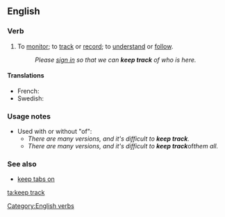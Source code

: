 ==English==

===Verb===
{{infl|en|verb|head=[[keep]] [[track]]}}
#To [[monitor]]; to [[track]] or [[record]]; to [[understand]] or [[follow]].
#:''Please [[sign in]] so that we can '''keep track''' of who is here.''

====Translations====
* French: {{t-|fr|conserver un suivi}}
* Swedish: {{t|sv|hålla reda på}}

===Usage notes===
*Used with or without "of":
**''There are many versions, and it's difficult to '''keep track'''.''
**''There are many versions, and it's difficult to '''keep track''' ''of'' them all.''

===See also===
*[[keep tabs on]]
[[Category:English verbs]]

[[ta:keep track]]